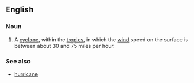 ==English==

===Noun===
{{en-noun|sg=[[tropical]] [[storm]]}}

# A [[cyclone]], within the [[tropics]], in which the [[wind]] speed on the surface is between about 30 and 75 miles per hour.

===See also===
*[[hurricane]]